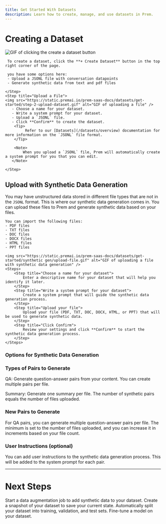 ```yaml
---
title: Get Started With Datasets
description: Learn how to create, manage, and use datasets in Prem.
---
```


# Creating a Dataset

<Steps>
    <Step title="Click + Create To Create a Dataset">
    <img src="https://static.premai.io/prem-saas-docs/datasets/get-started/step-0-createDataset.gif" alt="GIF of clicking the create a dataset button" />

     To create a dataset, click the **+ Create Dataset** button in the top right corner of the page.

     you have some options here:
     - Upload a JSONL file with conversation datapoints
     - Generate synthetic data from text and pdf files

    </Step>
    <Step title="Upload a File">
    <img src="https://static.premai.io/prem-saas-docs/datasets/get-started/step-2-upload-dataset.gif" alt="GIF of uploading a file" />
       - Choose a name for your dataset.
       - Write a system prompt for your dataset.
       - Upload a `JSONL` file.
       - Click **Confirm** to create the dataset.
        <Tip>
             Refer to our [Datasets](/datasets/overview) documentation for more information on the `JSONL` file format.
        </Tip>

        <Note>
            When you upload a `JSONL` file, Prem will automatically create a system prompt for you that you can edit.
       </Note>

    </Step>

</Steps>

## Upload with Synthetic Data Generation

You may have unstructured data stored in different file types that are not in the `JSONL` format. This is where our synthetic data generation comes in. You can upload these files to Prem and generate synthetic data based on your files.



    You can import the following files:
    - PDF files
    - TXT files
    - DOC files
    - DOCX files
    - HTML files
    - PPT files

    <img src="https://static.premai.io/prem-saas-docs/datasets/get-started/synthetic gen/upload-file.gif" alt="GIF of uploading a file with synthetic data generation" />
    <Steps>
        <Step title="Choose a name for your dataset">
            Enter a descriptive name for your dataset that will help you identify it later.
        </Step>
        <Step title="Write a system prompt for your dataset">
            Create a system prompt that will guide the synthetic data generation process.
        </Step>
        <Step title="Upload your file">
            Upload your file (PDF, TXT, DOC, DOCX, HTML, or PPT) that will be used to generate synthetic data.
        </Step>
        <Step title="Click Confirm">
            Review your settings and click **Confirm** to start the synthetic data generation process.
        </Step>
    </Steps>

### Options for Synthetic Data Generation

### Types of Pairs to Generate
QA: Generate question-answer pairs from your content. You can create multiple pairs per file.

Summary: Generate one summary per file. The number of synthetic pairs equals the number of files uploaded.

### New Pairs to Generate

For QA pairs, you can generate multiple question-answer pairs per file. The minimum is set to the number of files uploaded, and you can increase it in increments based on your file count.

### User Instructions (optional)

You can add user instructions to the synthetic data generation process. This will be added to the system prompt for each pair.

---

# Next Steps

<CardGroup cols={2}>
    <Card title="Enrich a Dataset" icon="sparkles" href="/datasets/enrich-dataset">
        Start a data augmentation job to add synthetic data to your dataset.
    </Card>
    <Card title="Create a Snapshot" icon="camera" href="/datasets/create-snapshot">
        Create a snapshot of your dataset to save your current state.
    </Card>

</CardGroup>

<CardGroup cols={2}>
    <Card title="Autosplit a Dataset" icon="split" href="/datasets/autosplit-dataset">
        Automatically split your dataset into training, validation, and test sets.
    </Card>
    <Card title="Fine-Tune a Model" icon="robot" href="/finetuning/overview">
        Fine-tune a model on your dataset.
    </Card>
</CardGroup>
